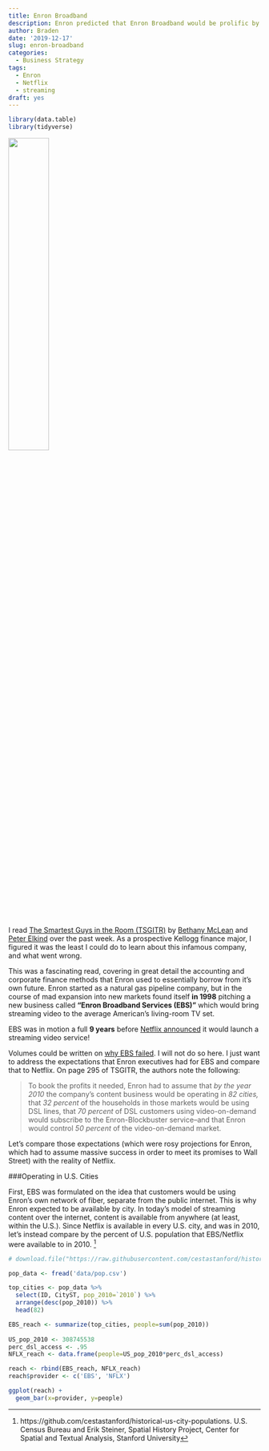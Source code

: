 ```yaml
---
title: Enron Broadband
description: Enron predicted that Enron Broadband would be prolific by 2010. How does this compare to where Netflix was at in 2010?
author: Braden
date: '2019-12-17'
slug: enron-broadband
categories:
  - Business Strategy
tags:
  - Enron
  - Netflix
  - streaming
draft: yes
---
```


```r
library(data.table)
library(tidyverse)
```

![](/posts/2019-12-17-enron-broadband_files/Enron-E.png){width=40%}

I read [The Smartest Guys in the Room (TSGITR)](https://www.amazon.com/Smartest-Guys-Room-Amazing-Scandalous/dp/1591840538) by [Bethany McLean](https://en.wikipedia.org/wiki/Bethany_McLean) and [Peter Elkind](https://www.propublica.org/people/peter-elkind) over the past week. As a prospective Kellogg finance major, I figured it was the least I could do to learn about this infamous company, and what went wrong.

This was a fascinating read, covering in great detail the accounting and corporate finance methods that Enron used to essentially borrow from it's own future. Enron started as a natural gas pipeline company, but in the course of mad expansion into new markets found itself **in 1998** pitching a new business called **"Enron Broadband Services (EBS)"** which would bring streaming video to the average American's living-room TV set.

EBS was in motion a full **9 years** before [Netflix announced](https://en.wikipedia.org/wiki/Timeline_of_Netflix) it would launch a streaming video service!

Volumes could be written on [why EBS failed](https://www.quora.com/Why-did-Enrons-bandwidth-trading-business-fail/answer/Stan-Hanks?share=1&srid=XFje). I will not do so here. I just want to address the expectations that Enron executives had for EBS and compare that to Netflix. On page 295 of TSGITR, the authors note the following:

> To book the profits it needed, Enron had to assume that *by the year 2010* the company's content business would be operating in *82 cities,* that *32 percent* of the households in those markets would be using DSL lines, that *70 percent* of DSL customers using video-on-demand would subscribe to the Enron-Blockbuster service--and that Enron would control *50 percent* of the video-on-demand market.

Let's compare those expectations (which were rosy projections for Enron, which had to assume massive success in order to meet its promises to Wall Street) with the reality of Netflix.


###Operating in U.S. Cities

First, EBS was formulated on the idea that customers would be using Enron's own network of fiber, separate from the public internet. This is why Enron expected to be available by city. In today's model of streaming content over the internet, content is available from anywhere (at least, within the U.S.). Since Netflix is available in every U.S. city, and was in 2010, let's instead compare by the percent of U.S. population that EBS/Netflix were available to in 2010. ^[https://github.com/cestastanford/historical-us-city-populations. U.S. Census Bureau and Erik Steiner, Spatial History Project, Center for Spatial and Textual Analysis, Stanford University]

```r
# download.file("https://raw.githubusercontent.com/cestastanford/historical-us-city-populations/master/data/1790-2010_MASTER.csv", destfile = "data/pop.csv", method = "curl")

pop_data <- fread('data/pop.csv')

top_cities <- pop_data %>%
  select(ID, CityST, pop_2010=`2010`) %>%
  arrange(desc(pop_2010)) %>%
  head(82)

EBS_reach <- summarize(top_cities, people=sum(pop_2010))
  
US_pop_2010 <- 308745538
perc_dsl_access <- .95
NFLX_reach <- data.frame(people=US_pop_2010*perc_dsl_access)

reach <- rbind(EBS_reach, NFLX_reach)
reach$provider <- c('EBS', 'NFLX')

ggplot(reach) +
  geom_bar(x=provider, y=people)
```
